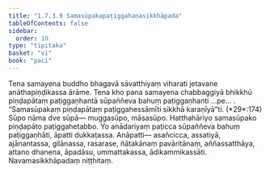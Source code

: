 ```yaml
---
title: "1.7.3.9 Samasūpakapaṭiggahaṇasikkhāpada"
tableOfContents: false
sidebar:
  order: 10
type: "tipitaka"
basket: "vi"
book: "paci"
---
```



<DynamicBreadcrumb />

<Division number="604" book="paci">

<Paragraph number="1825" book="paci">
Tena samayena buddho bhagavā sāvatthiyaṃ viharati jetavane anāthapiṇḍikassa ārāme. Tena kho pana samayena chabbaggiyā bhikkhū piṇḍapātaṃ paṭiggaṇhantā sūpaññeva bahuṃ paṭiggaṇhanti …pe… .
</Paragraph>

<Paragraph number="1826" book="paci">
<Emphasis>“Samasūpakaṃ piṇḍapātaṃ paṭiggahessāmīti sikkhā karaṇīyā”</Emphasis>ti. (*29*:<Emphasis>174</Emphasis>)
</Paragraph>

<Paragraph number="1827" book="paci">
<Emphasis>Sūpo</Emphasis> nāma dve sūpā— muggasūpo, māsasūpo. Hatthahāriyo samasūpako piṇḍapāto paṭiggahetabbo. Yo anādariyaṃ paṭicca sūpaññeva bahuṃ paṭiggaṇhāti, āpatti dukkaṭassa.
</Paragraph>

<Paragraph number="1828" book="paci">
Anāpatti— asañcicca, assatiyā, ajānantassa, gilānassa, rasarase, ñātakānaṃ pavāritānaṃ, aññassatthāya, attano dhanena, āpadāsu, ummattakassa, ādikammikassāti.

</Paragraph>
</Division>

<Paragraph number="1829" type="center" book="paci">
Navamasikkhāpadaṃ niṭṭhitaṃ.
</Paragraph>